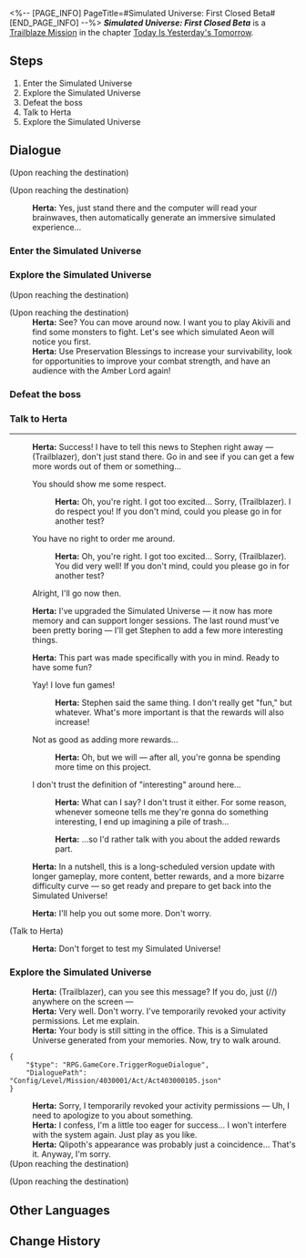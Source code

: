 <%-- [PAGE_INFO]
PageTitle=#Simulated Universe: First Closed Beta#
[END_PAGE_INFO] --%>
{{Stub|Dialogue.}}
{{Mission Infobox
|id            = 4030001
|title         = 
|image         = <!--Mission Simulated Universe First Closed Beta.png-->
|type          = Trailblaze
|event_name    = 
|chapter       = Today Is Yesterday's Tomorrow
|requirements  = [[Trailblaze Mission]] ''[[Lingering Shadows]]'' completed
|summary       = <!--official mission summary from Fate's Atlas-->
|characters    = Herta; Trailblazer
|startLocation = [[Herta Space Station]] - [[Herta's Office]]
|world         = Herta Space Station
|area          = Herta's Office
|prev          = Lingering Shadows
|next          = The Voyage Continues
|rewards       = Trailblaze EXP*500; Stellar Jade*50; Herta*1; Adventure Log*2; Condensed Aether*2; Data Bank*1 { text = Data Bank }; Credit*10,000
}}
'''''Simulated Universe: First Closed Beta''''' is a [[Trailblaze Mission]] in the chapter [[Today Is Yesterday's Tomorrow]].

==Steps==
# Enter the Simulated Universe
# Explore the Simulated Universe
# Defeat the boss
# Talk to Herta
# Explore the Simulated Universe

<!--
==Gameplay Notes==

--><!--
==Trial Character==

-->
==Dialogue==
{{Stub Dialogue}}
;(Upon reaching the destination)

;(Upon reaching the destination)
:{{A|VO SideX sys2 herta 144.ogg}} '''Herta:''' Yes, just stand there and the computer will read your brainwaves, then automatically generate an immersive simulated experience...
{{Dialogue End}}

===Enter the Simulated Universe{{subst:void|<!--403000102-->}}===
{{Mission Description|type=trailblaze|location=Herta's Office|update|Herta asks you to enter the Simulated Universe created by the Genius Society while pretending to be the Aeon of Trailblaze, and try to glean the secret of Aeons and Paths from the simulated Aeons.}}
{{Dialogue Start}}
{{Dialogue End}}

===Explore the Simulated Universe{{subst:void|<!--403000104-->}}===
{{Dialogue Start}}
;(Upon reaching the destination)

;(Upon reaching the destination)
:'''Herta:''' See? You can move around now. I want you to play Akivili and find some monsters to fight. Let's see which simulated Aeon will notice you first.
:<!--1-second delay-->
:'''Herta:''' Use Preservation Blessings to increase your survivability, look for opportunities to improve your combat strength, and have an audience with the Amber Lord again!
{{Dialogue End}}

===Defeat the boss{{subst:void|<!--403000113-->}}===
{{Dialogue Start}}

{{Dialogue End}}

===Talk to Herta{{subst:void|<!--403000116-->}}===
{{Dialogue Start}}
----
:{{A|VO SideX sys2 herta 133 m.ogg}} {{A|VO SideX sys2 herta 133 f.ogg}} '''Herta:''' Success! I have to tell this news to Stephen right away &mdash; (Trailblazer), don't just stand there. Go in and see if you can get a few more words out of them or something...
:{{DIcon|Arrow}} You should show me some respect.
::{{A|VO SideX sys2 herta 134 m.ogg}} {{A|VO SideX sys2 herta 134 f.ogg}} '''Herta:''' Oh, you're right. I got too excited... Sorry, (Trailblazer). I do respect you! If you don't mind, could you please go in for another test?
:{{DIcon|Arrow}} You have no right to order me around.
::{{A|VO SideX sys2 herta 135 m.ogg}} {{A|VO SideX sys2 herta 135 f.ogg}} '''Herta:''' Oh, you're right. I got too excited... Sorry, (Trailblazer). You did very well! If you don't mind, could you please go in for another test?
:{{DIcon|Arrow}} Alright, I'll go now then.
:{{A|VO SideX sys2 herta 136.ogg}} '''Herta:''' I've upgraded the Simulated Universe &mdash; it now has more memory and can support longer sessions. The last round must've been pretty boring &mdash; I'll get Stephen to add a few more interesting things.
:{{A|VO SideX sys2 herta 137.ogg}} '''Herta:''' This part was made specifically with you in mind. Ready to have some fun?
:{{DIcon|Arrow}} Yay! I love fun games!
::{{A|VO SideX sys2 herta 138.ogg}} '''Herta:''' Stephen said the same thing. I don't really get "fun," but whatever. What's more important is that the rewards will also increase!
:{{DIcon|Arrow}} Not as good as adding more rewards...
::{{A|VO SideX sys2 herta 139.ogg}} '''Herta:''' Oh, but we will &mdash; after all, you're gonna be spending more time on this project.
:{{DIcon|Arrow}} I don't trust the definition of "interesting" around here...
::{{A|VO SideX sys2 herta 140.ogg}} '''Herta:''' What can I say? I don't trust it either. For some reason, whenever someone tells me they're gonna do something interesting, I end up imagining a pile of trash...
::{{A|VO SideX sys2 herta 141.ogg}} '''Herta:''' ...so I'd rather talk with you about the added rewards part.
:{{A|VO SideX sys2 herta 142.ogg}} '''Herta:''' In a nutshell, this is a long-scheduled version update with longer gameplay, more content, better rewards, and a more bizarre difficulty curve &mdash; so get ready and prepare to get back into the Simulated Universe!
:{{A|VO SideX sys2 herta 143.ogg}} '''Herta:''' I'll help you out some more. Don't worry.

;(Talk to Herta)
:{{A|VO SideX sys2 herta 132.ogg}} '''Herta:''' Don't forget to test my Simulated Universe!
{{Dialogue End}}

===Explore the Simulated Universe{{subst:void|<!--403000103-->}}===
{{Dialogue Start}}
:'''Herta:''' (Trailblazer), can you see this message? If you do, just ({{tt|tap|on mobile}}/{{tt|press|on controller}}/{{tt|click|on keyboard}}) anywhere on the screen &mdash;
:'''Herta:''' Very well. Don't worry. I've temporarily revoked your activity permissions. Let me explain.
:'''Herta:''' Your body is still sitting in the office. This is a Simulated Universe generated from your memories. Now, try to walk around.
<pre>{
	"$type": "RPG.GameCore.TriggerRogueDialogue",
	"DialoguePath": "Config/Level/Mission/4030001/Act/Act403000105.json"
}</pre>
<!--Unknown TalkSentence: 403101004-->
:'''Herta:''' Sorry, I temporarily revoked your activity permissions &mdash; Uh, I need to apologize to you about something.
:'''Herta:''' I confess, I'm a little too eager for success... I won't interfere with the system again. Just play as you like.
:'''Herta:''' Qlipoth's appearance was probably just a coincidence... That's it. Anyway, I'm sorry.
;(Upon reaching the destination)

;(Upon reaching the destination)
<!--Unknown TalkSentence: 403101007-->
:<!--2-second delay-->
<!--Unknown TalkSentence: 403101009-->
{{Dialogue End}}

==Other Languages==
{{Other Languages
|en   = Simulated Universe: First Closed Beta
|zhs  = 模拟宇宙•始发测试
|zht  = 模擬宇宙•始發測試
|ja   = 模擬宇宙・始発テスト
|ko   = 시뮬레이션 우주•1차 클로즈 베타
|es   = Universo Simulado: primera beta cerrada
|fr   = Univers simulé&nbsp;: Première bêta fermée
|ru   = Виртуальная вселенная: Первичный тест
|th   = Simulated Universe: การทดสอบขั้นต้น
|vi   = Vũ Trụ Mô Phỏng - Thử Nghiệm Đầu Tiên
|de   = Universum-Simulation: Erste geschlossene Beta
|id   = Simulated Universe: Tes Awal
|pt   = Universo Simulado: Primeiro Beta Fechado
}}

==Change History==
{{Change History|1.0}}
